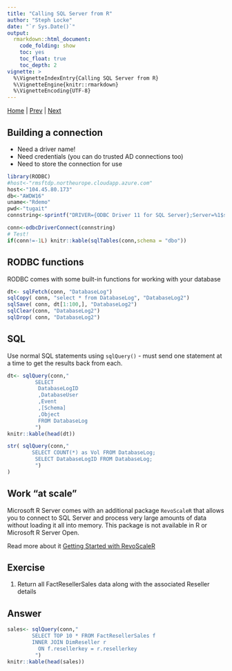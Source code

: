 ```yaml
---
title: "Calling SQL Server from R"
author: "Steph Locke"
date: "`r Sys.Date()`"
output: 
  rmarkdown::html_document: 
    code_folding: show
    toc: yes
    toc_float: true
    toc_depth: 2
vignette: >
  %\VignetteIndexEntry{Calling SQL Server from R}
  %\VignetteEngine{knitr::rmarkdown}
  %\VignetteEncoding{UTF-8}
---
```


[Home](index.html) | [Prev](DataViz.html) | [Next](RFromSQLServer.html)


## Building a connection
- Need a driver name!
- Need credentials (you can do trusted AD connections too)
- Need to store the connection for use
```r
library(RODBC)
#host<-"rmsftdp.northeurope.cloudapp.azure.com"
host<-"104.45.80.173"
db<-"AWDW16"
uname<-"Rdemo"
pwd<-"tugait"
connstring<-sprintf("DRIVER={ODBC Driver 11 for SQL Server};Server=%1$s;Database=%2$s;Uid=%3$s;Pwd=%4$s;",host,db,uname,pwd)

conn<-odbcDriverConnect(connstring)
# Test!
if(conn!=-1L) knitr::kable(sqlTables(conn,schema = "dbo"))
```

## RODBC functions
RODBC comes with some built-in functions for working with your database
```r
dt<- sqlFetch(conn, "DatabaseLog")
sqlCopy( conn, "select * from DatabaseLog", "DatabaseLog2")
sqlSave( conn, dt[1:100,], "DatabaseLog2")
sqlClear(conn, "DatabaseLog2")
sqlDrop( conn, "DatabaseLog2")
```

## SQL
Use normal SQL statements using `sqlQuery()` - must send one statement at a time to get the results back from each.

```r
dt<- sqlQuery(conn,"
         SELECT 
          DatabaseLogID
          ,DatabaseUser
          ,Event
          ,[Schema]
          ,Object
          FROM DatabaseLog
         ")
knitr::kable(head(dt))
```


```r
str( sqlQuery(conn,"
        SELECT COUNT(*) as Vol FROM DatabaseLog;
         SELECT DatabaseLogID FROM DatabaseLog;
         ")
)
```

## Work "at scale"
Microsoft R Server comes with an additional package `RevoScaleR` that allows you to connect to SQL Server and process very large amounts of data without loading it all into memory. This package is not available in R or Microsoft R Server Open.

Read more about it [Getting Started with RevoScaleR](https://msdn.microsoft.com/en-us/microsoft-r/rserver/rserver-scaler-getting-started)

## Exercise
1. Return all FactResellerSales data along with the associated Reseller details

## Answer
```r
sales<- sqlQuery(conn,"
        SELECT TOP 10 * FROM FactResellerSales f
        INNER JOIN DimReseller r
          ON f.resellerkey = r.resellerkey
         ")
knitr::kable(head(sales))
```
